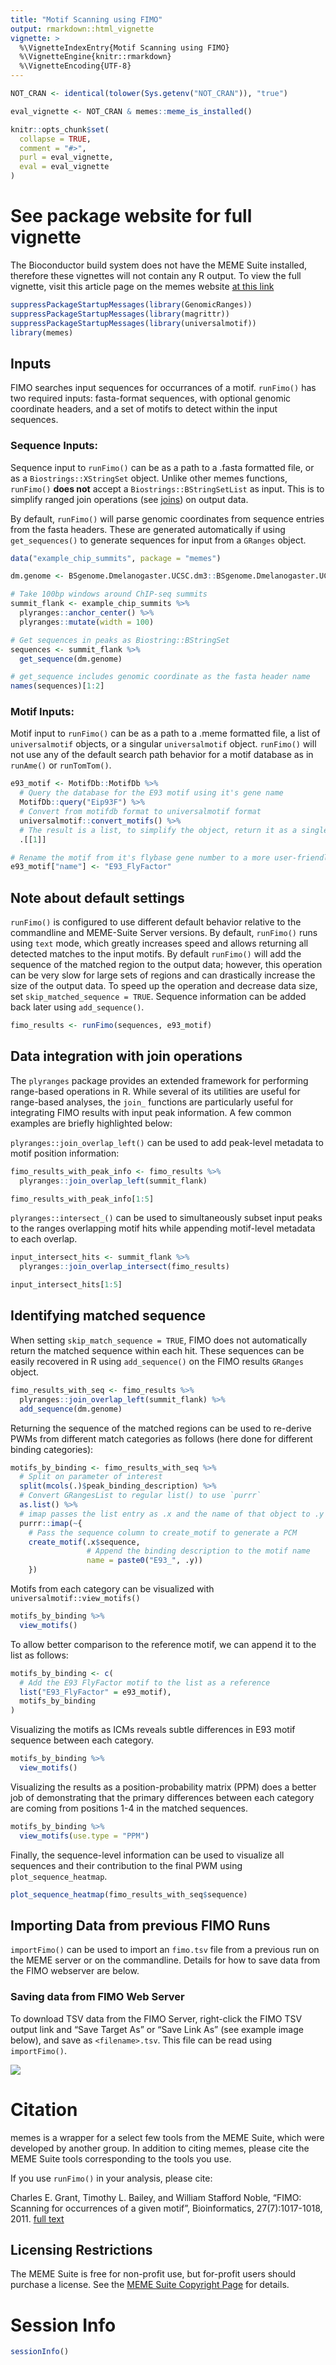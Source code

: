 ```yaml
---
title: "Motif Scanning using FIMO"
output: rmarkdown::html_vignette
vignette: >
  %\VignetteIndexEntry{Motif Scanning using FIMO}
  %\VignetteEngine{knitr::rmarkdown}
  %\VignetteEncoding{UTF-8}
---
```


```r
NOT_CRAN <- identical(tolower(Sys.getenv("NOT_CRAN")), "true")

eval_vignette <- NOT_CRAN & memes::meme_is_installed()

knitr::opts_chunk$set(
  collapse = TRUE,
  comment = "#>",
  purl = eval_vignette,
  eval = eval_vignette
)
```

# See package website for full vignette

The Bioconductor build system does not have the MEME Suite installed, therefore
these vignettes will not contain any R output. To view the full vignette, visit
this article page on the memes website [at this link](https://snystrom.github.io/memes-manual/articles/core_fimo.html)

```r
suppressPackageStartupMessages(library(GenomicRanges))
suppressPackageStartupMessages(library(magrittr))
suppressPackageStartupMessages(library(universalmotif))
library(memes)
```

## Inputs
FIMO searches input sequences for occurrances of a motif. `runFimo()` has two
required inputs: fasta-format sequences, with optional genomic coordinate
headers, and a set of motifs to detect within the input sequences.

### Sequence Inputs:
Sequence input to `runFimo()` can be as a path to a .fasta formatted file, or as
a `Biostrings::XStringSet` object. Unlike other memes functions, `runFimo()`
**does not** accept a `Biostrings::BStringSetList` as input. This is to simplify
ranged join operations (see [joins](#joins)) on output data.

By default, `runFimo()` will parse genomic coordinates from sequence entries
from the fasta headers. These are generated automatically if using
`get_sequences()` to generate sequences for input from a `GRanges` object.

```r
data("example_chip_summits", package = "memes")

dm.genome <- BSgenome.Dmelanogaster.UCSC.dm3::BSgenome.Dmelanogaster.UCSC.dm3

# Take 100bp windows around ChIP-seq summits
summit_flank <- example_chip_summits %>% 
  plyranges::anchor_center() %>% 
  plyranges::mutate(width = 100) 

# Get sequences in peaks as Biostring::BStringSet
sequences <- summit_flank %>% 
  get_sequence(dm.genome)

# get_sequence includes genomic coordinate as the fasta header name
names(sequences)[1:2]
```


### Motif Inputs:
Motif input to `runFimo()` can be as a path to a .meme formatted file, a
list of `universalmotif` objects, or a singular `universalmotif` object.
`runFimo()` will not use any of the default search path behavior for a motif
database as in `runAme()` or `runTomTom()`.

```r
e93_motif <- MotifDb::MotifDb %>% 
  # Query the database for the E93 motif using it's gene name
  MotifDb::query("Eip93F") %>% 
  # Convert from motifdb format to universalmotif format
  universalmotif::convert_motifs() %>% 
  # The result is a list, to simplify the object, return it as a single universalmotif
  .[[1]]

# Rename the motif from it's flybase gene number to a more user-friendly name
e93_motif["name"] <- "E93_FlyFactor"
```

## Note about default settings 
`runFimo()` is configured to use different default behavior relative to the
commandline and MEME-Suite Server versions. By default, `runFimo()` runs using
`text` mode, which greatly increases speed and allows returning all detected
matches to the input motifs. By default `runFimo()` will add the sequence of the
matched region to the output data; however, this operation can be very slow for
large sets of regions and can drastically increase the size of the output data.
To speed up the operation and decrease data size, set `skip_matched_sequence =
TRUE`. Sequence information can be added back later using `add_sequence()`. 

```r
fimo_results <- runFimo(sequences, e93_motif)
```


## Data integration with join operations {#joins}
The `plyranges` package provides an extended framework for performing
range-based operations in R. While several of its utilities are useful for
range-based analyses, the `join_` functions are particularly useful for
integrating FIMO results with input peak information. A few common examples are
briefly highlighted below:

`plyranges::join_overlap_left()` can be used to add peak-level metadata to motif position information:
```r
fimo_results_with_peak_info <- fimo_results %>% 
  plyranges::join_overlap_left(summit_flank)

fimo_results_with_peak_info[1:5]
```

`plyranges::intersect_()` can be used to simultaneously subset input peaks to
the ranges overlapping motif hits while appending motif-level metadata to each
overlap.
```r
input_intersect_hits <- summit_flank %>% 
  plyranges::join_overlap_intersect(fimo_results)

input_intersect_hits[1:5]
```

## Identifying matched sequence {#matched-sequence}

When setting `skip_match_sequence = TRUE`, FIMO does not automatically return
the matched sequence within each hit. These sequences can be easily recovered in
R using `add_sequence()` on the FIMO results `GRanges` object.
```r
fimo_results_with_seq <- fimo_results %>% 
  plyranges::join_overlap_left(summit_flank) %>% 
  add_sequence(dm.genome)
```

Returning the sequence of the matched regions can be used to re-derive PWMs from different match categories as follows (here done for different binding categories):
```r
motifs_by_binding <- fimo_results_with_seq %>% 
  # Split on parameter of interest
  split(mcols(.)$peak_binding_description) %>% 
  # Convert GRangesList to regular list() to use `purrr`
  as.list() %>% 
  # imap passes the list entry as .x and the name of that object to .y
  purrr::imap(~{
    # Pass the sequence column to create_motif to generate a PCM
    create_motif(.x$sequence, 
                 # Append the binding description to the motif name
                 name = paste0("E93_", .y))
    })
```

Motifs from each category can be visualized with `universalmotif::view_motifs()`
```r
motifs_by_binding %>% 
  view_motifs()
```

To allow better comparison to the reference motif, we can append it to the list as follows:
```r
motifs_by_binding <- c(
  # Add the E93 FlyFactor motif to the list as a reference
  list("E93_FlyFactor" = e93_motif),
  motifs_by_binding
)
```

Visualizing the motifs as ICMs reveals subtle differences in E93 motif sequence
between each category.
```r
motifs_by_binding %>% 
  view_motifs()
```

Visualizing the results as a position-probability matrix (PPM) does a better job
of demonstrating that the primary differences between each category are coming
from positions 1-4 in the matched sequences.
```r
motifs_by_binding %>% 
  view_motifs(use.type = "PPM")
```

Finally, the sequence-level information can be used to visualize all sequences
and their contribution to the final PWM using `plot_sequence_heatmap`.

```r
plot_sequence_heatmap(fimo_results_with_seq$sequence)
```


## Importing Data from previous FIMO Runs

`importFimo()` can be used to import an `fimo.tsv` file from a previous run
on the MEME server or on the commandline. Details for how to save data from the
FIMO webserver are below.

### Saving data from FIMO Web Server

To download TSV data from the FIMO Server, right-click the FIMO TSV output link
and "Save Target As" or "Save Link As" (see example image below), and save as
`<filename>.tsv`. This file can be read using `importFimo()`. 

![](save_fimo.png)

# Citation

memes is a wrapper for a select few tools from the MEME Suite, which were
developed by another group. In addition to citing memes, please cite the MEME
Suite tools corresponding to the tools you use.

If you use `runFimo()` in your analysis, please cite:

Charles E. Grant, Timothy L. Bailey, and William Stafford Noble, "FIMO: Scanning for occurrences of a given motif", Bioinformatics, 27(7):1017-1018, 2011. [full text](http://bioinformatics.oxfordjournals.org/content/early/2011/02/16/bioinformatics.btr064.full)

## Licensing Restrictions
The MEME Suite is free for non-profit use, but for-profit users should purchase a
license. See the [MEME Suite Copyright Page](http://meme-suite.org/doc/copyright.html) for details.

# Session Info
```r
sessionInfo()
```
